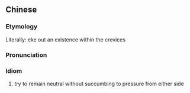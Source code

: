 {{also|夹缝中求生存}}
==Chinese==
{{zh-forms|s=夹缝中求生存|type=2112}}

===Etymology===
Literally: eke out an existence within the crevices

===Pronunciation===
{{zh-pron
|m=jiáfèng zhōng qiú shēngcún
|cat=id
}}

===Idiom===
{{zh-idiom}}

# try to remain neutral without succumbing to pressure from either side